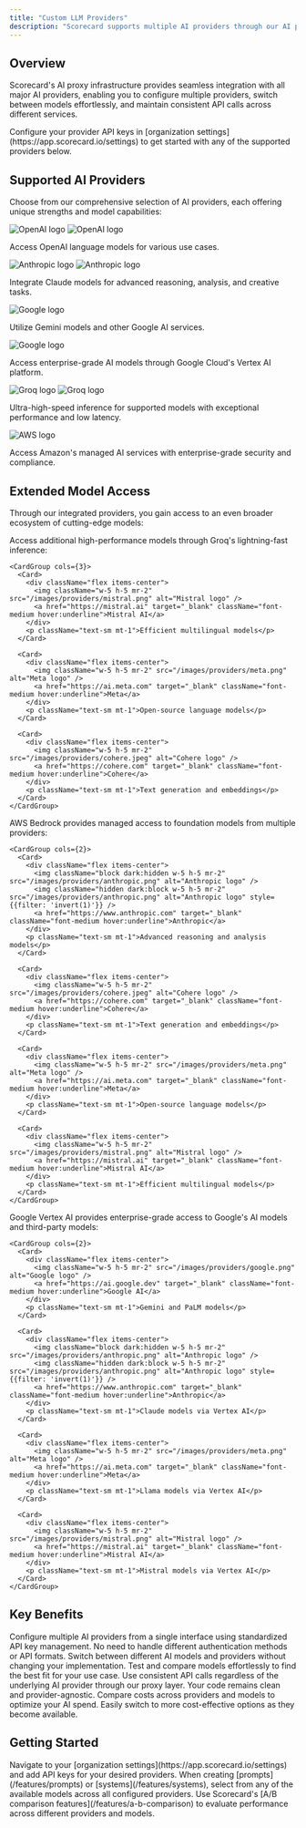 ```yaml
---
title: "Custom LLM Providers"
description: "Scorecard supports multiple AI providers through our AI proxy infrastructure, allowing you to easily configure and switch between different LLM services."
---
```


## Overview

Scorecard's AI proxy infrastructure provides seamless integration with all major AI providers, enabling you to configure multiple providers, switch between models effortlessly, and maintain consistent API calls across different services.

<Note>
Configure your provider API keys in [organization settings](https://app.scorecard.io/settings) to get started with any of the supported providers below.
</Note>

## Supported AI Providers

Choose from our comprehensive selection of AI providers, each offering unique strengths and model capabilities:


<CardGroup cols={2}>
  <Card title="OpenAI" href="https://openai.com">
    <div className="flex flex-col items-center -mt-4">
      <div className="mb-4">
        <img className="hidden dark:block w-8 h-8 object-contain" src="/images/providers/openai.png" alt="OpenAI logo" style={{filter: 'brightness(0) invert(1)'}} />
        <img className="block dark:hidden w-8 h-8 object-contain" src="/images/providers/openai.png" alt="OpenAI logo" />
      </div>
      <p className="text-center">Access OpenAI language models for various use cases.</p>
    </div>
  </Card>
  
  <Card title="Anthropic" href="https://www.anthropic.com">
    <div className="flex flex-col items-center -mt-4">
      <div className="mb-4">
        <img className="hidden dark:block w-8 h-8 object-contain" src="/images/providers/anthropic.png" alt="Anthropic logo" style={{filter: 'brightness(0) invert(1)'}} />
        <img className="block dark:hidden w-8 h-8 object-contain" src="/images/providers/anthropic.png" alt="Anthropic logo" />
      </div>
      <p className="text-center">Integrate Claude models for advanced reasoning, analysis, and creative tasks.</p>
    </div>
  </Card>
  
  <Card title="Google" href="https://ai.google.dev">
    <div className="flex flex-col items-center -mt-4">
      <div className="mb-4">
        <img className="w-8 h-8 object-contain" src="/images/providers/google.png" alt="Google logo" />
      </div>
      <p className="text-center">Utilize Gemini models and other Google AI services.</p>
    </div>
  </Card>
  
  <Card title="Google Vertex AI" href="https://cloud.google.com/vertex-ai">
    <div className="flex flex-col items-center -mt-4">
      <div className="mb-4">
        <img className="w-8 h-8 object-contain" src="/images/providers/google.png" alt="Google logo" />
      </div>
      <p className="text-center">Access enterprise-grade AI models through Google Cloud's Vertex AI platform.</p>
    </div>
  </Card>
  
  <Card title="Groq" href="https://groq.com">
    <div className="flex flex-col items-center -mt-4">
      <div className="mb-4">
        <img className="hidden dark:block w-8 h-8 object-contain" src="/images/providers/groq.png" alt="Groq logo" style={{filter: 'brightness(0) invert(1)'}} />
        <img className="block dark:hidden w-8 h-8 object-contain" src="/images/providers/groq.png" alt="Groq logo" />
      </div>
      <p className="text-center">Ultra-high-speed inference for supported models with exceptional performance and low latency.</p>
    </div>
  </Card>
  
  <Card title="AWS Bedrock" href="https://aws.amazon.com/bedrock/">
    <div className="flex flex-col items-center -mt-4">
      <div className="mb-4">
        <img className="w-8 h-8 object-contain" src="/images/providers/aws.png" alt="AWS logo" />
      </div>
      <p className="text-center">Access Amazon's managed AI services with enterprise-grade security and compliance.</p>
    </div>
  </Card>
</CardGroup>

## Extended Model Access

Through our integrated providers, you gain access to an even broader ecosystem of cutting-edge models:

<Tabs>
  <Tab title="Via Groq">
    Access additional high-performance models through Groq's lightning-fast inference:
    
    <CardGroup cols={3}>
      <Card>
        <div className="flex items-center">
          <img className="w-5 h-5 mr-2" src="/images/providers/mistral.png" alt="Mistral logo" />
          <a href="https://mistral.ai" target="_blank" className="font-medium hover:underline">Mistral AI</a>
        </div>
        <p className="text-sm mt-1">Efficient multilingual models</p>
      </Card>
      
      <Card>
        <div className="flex items-center">
          <img className="w-5 h-5 mr-2" src="/images/providers/meta.png" alt="Meta logo" />
          <a href="https://ai.meta.com" target="_blank" className="font-medium hover:underline">Meta</a>
        </div>
        <p className="text-sm mt-1">Open-source language models</p>
      </Card>
      
      <Card>
        <div className="flex items-center">
          <img className="w-5 h-5 mr-2" src="/images/providers/cohere.jpeg" alt="Cohere logo" />
          <a href="https://cohere.com" target="_blank" className="font-medium hover:underline">Cohere</a>
        </div>
        <p className="text-sm mt-1">Text generation and embeddings</p>
      </Card>
    </CardGroup>
  </Tab>
  
  <Tab title="Via AWS Bedrock">
    AWS Bedrock provides managed access to foundation models from multiple providers:
    
    <CardGroup cols={2}>
      <Card>
        <div className="flex items-center">
          <img className="block dark:hidden w-5 h-5 mr-2" src="/images/providers/anthropic.png" alt="Anthropic logo" />
          <img className="hidden dark:block w-5 h-5 mr-2" src="/images/providers/anthropic.png" alt="Anthropic logo" style={{filter: 'invert(1)'}} />
          <a href="https://www.anthropic.com" target="_blank" className="font-medium hover:underline">Anthropic</a>
        </div>
        <p className="text-sm mt-1">Advanced reasoning and analysis models</p>
      </Card>
      
      <Card>
        <div className="flex items-center">
          <img className="w-5 h-5 mr-2" src="/images/providers/cohere.jpeg" alt="Cohere logo" />
          <a href="https://cohere.com" target="_blank" className="font-medium hover:underline">Cohere</a>
        </div>
        <p className="text-sm mt-1">Text generation and embeddings</p>
      </Card>
      
      <Card>
        <div className="flex items-center">
          <img className="w-5 h-5 mr-2" src="/images/providers/meta.png" alt="Meta logo" />
          <a href="https://ai.meta.com" target="_blank" className="font-medium hover:underline">Meta</a>
        </div>
        <p className="text-sm mt-1">Open-source language models</p>
      </Card>
      
      <Card>
        <div className="flex items-center">
          <img className="w-5 h-5 mr-2" src="/images/providers/mistral.png" alt="Mistral logo" />
          <a href="https://mistral.ai" target="_blank" className="font-medium hover:underline">Mistral AI</a>
        </div>
        <p className="text-sm mt-1">Efficient multilingual models</p>
      </Card>
    </CardGroup>
  </Tab>
  
  <Tab title="Via Google Vertex AI">
    Google Vertex AI provides enterprise-grade access to Google's AI models and third-party models:
    
    <CardGroup cols={2}>
      <Card>
        <div className="flex items-center">
          <img className="w-5 h-5 mr-2" src="/images/providers/google.png" alt="Google logo" />
          <a href="https://ai.google.dev" target="_blank" className="font-medium hover:underline">Google AI</a>
        </div>
        <p className="text-sm mt-1">Gemini and PaLM models</p>
      </Card>
      
      <Card>
        <div className="flex items-center">
          <img className="block dark:hidden w-5 h-5 mr-2" src="/images/providers/anthropic.png" alt="Anthropic logo" />
          <img className="hidden dark:block w-5 h-5 mr-2" src="/images/providers/anthropic.png" alt="Anthropic logo" style={{filter: 'invert(1)'}} />
          <a href="https://www.anthropic.com" target="_blank" className="font-medium hover:underline">Anthropic</a>
        </div>
        <p className="text-sm mt-1">Claude models via Vertex AI</p>
      </Card>
      
      <Card>
        <div className="flex items-center">
          <img className="w-5 h-5 mr-2" src="/images/providers/meta.png" alt="Meta logo" />
          <a href="https://ai.meta.com" target="_blank" className="font-medium hover:underline">Meta</a>
        </div>
        <p className="text-sm mt-1">Llama models via Vertex AI</p>
      </Card>
      
      <Card>
        <div className="flex items-center">
          <img className="w-5 h-5 mr-2" src="/images/providers/mistral.png" alt="Mistral logo" />
          <a href="https://mistral.ai" target="_blank" className="font-medium hover:underline">Mistral AI</a>
        </div>
        <p className="text-sm mt-1">Mistral models via Vertex AI</p>
      </Card>
    </CardGroup>
  </Tab>
</Tabs>

## Key Benefits

<AccordionGroup>
  <Accordion title="Easy Provider Management">
    Configure multiple AI providers from a single interface using standardized API key management. No need to handle different authentication methods or API formats.
  </Accordion>
  
  <Accordion title="Seamless Model Switching">
    Switch between different AI models and providers without changing your implementation. Test and compare models effortlessly to find the best fit for your use case.
  </Accordion>
  
  <Accordion title="Unified Integration">
    Use consistent API calls regardless of the underlying AI provider through our proxy layer. Your code remains clean and provider-agnostic.
  </Accordion>
  
  <Accordion title="Cost Optimization">
    Compare costs across providers and models to optimize your AI spend. Easily switch to more cost-effective options as they become available.
  </Accordion>
</AccordionGroup>

## Getting Started

<Steps>
  <Step title="Add Provider Credentials">
    Navigate to your [organization settings](https://app.scorecard.io/settings) and add API keys for your desired providers.
  </Step>
  
  <Step title="Create or Update Systems">
    When creating [prompts](/features/prompts) or [systems](/features/systems), select from any of the available models across all configured providers.
  </Step>
  
  <Step title="Test and Compare">
    Use Scorecard's [A/B comparison features](/features/a-b-comparison) to evaluate performance across different providers and models.
  </Step>
</Steps>
